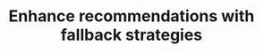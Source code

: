 ---
title: Enhance recommendations with fallback strategies
sidebarTitle: 'Fallback strategies'
description: |-
  Use a fallback strategy when Algolia Recommend isn't generating enough recommendations. 
---